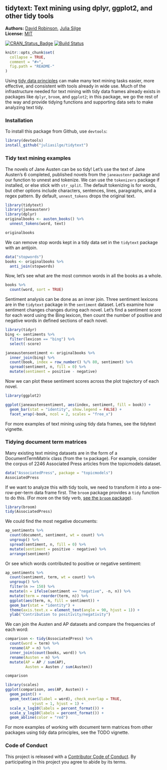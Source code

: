 <!-- README.md is generated from README.Rmd. Please edit that file -->

tidytext: Text mining using dplyr, ggplot2, and other tidy tools
---------------

**Authors:** [David Robinson](http://varianceexplained.org/), [Julia Silge](http://juliasilge.com/)<br>
**License:** [MIT](https://opensource.org/licenses/MIT)<br>

[![CRAN_Status_Badge](http://www.r-pkg.org/badges/version/tidytext)](https://cran.r-project.org/package=tidytext)
[![Build Status](https://travis-ci.org/juliasilge/tidytext.svg?branch=master)](https://travis-ci.org/juliasilge/tidytext)

```r
knitr::opts_chunk$set(
  collapse = TRUE,
  comment = "#>",
  fig.path = "README-"
)
```

Using [tidy data principles](https://www.jstatsoft.org/article/view/v059i10) can make many text mining tasks easier, more effective, and  consistent with tools already in wide use. Much of the infrastructure needed for text mining with tidy data frames already exists in packages like `dplyr`, `broom`, and `ggplot2`; in this package, we go the rest of the way and provide tidying functions and supporting data sets to make analyzing text tidy.

### Installation

To install this package from Github, use `devtools`:

```r
library(devtools)
install_github("juliasilge/tidytext")
```

### Tidy text mining examples

The novels of Jane Austen can be so tidy! Let's use the text of Jane Austen's 6 completed, published novels from the `janeaustenr` package and our function to unnest and tokenize. We can use the `tokenizers` package if installed, or else stick with `str_split`. The default tokenizing is for words, but other options include characters, sentences, lines, paragraphs, and a regex pattern. By default, `unnest_tokens` drops the original text.

```r
library(tidytext)
library(janeaustenr)
library(dplyr)
originalbooks <- austen_books() %>%
  unnest_tokens(word, text)

originalbooks
```

We can remove stop words kept in a tidy data set in the `tidytext` package with an antijoin.

```r
data("stopwords")
books <- originalbooks %>%
  anti_join(stopwords)
```

Now, let's see what are the most common words in all the books as a whole.

```r
books %>%
  count(word, sort = TRUE) 
```

Sentiment analysis can be done as an inner join. Three sentiment lexicons are in the `tidytext` package in the `sentiment` dataset. Let's examine how sentiment changes changes during each novel. Let's find a sentiment score for each word using the Bing lexicon, then count the number of positive and negative words in defined sections of each novel.

```r
library(tidyr)
bing <- sentiments %>%
  filter(lexicon == "bing") %>%
  select(-score)

janeaustensentiment <- originalbooks %>%
  inner_join(bing) %>% 
  count(book, index = row_number() %/% 80, sentiment) %>% 
  spread(sentiment, n, fill = 0) %>% 
  mutate(sentiment = positive - negative)
```

Now we can plot these sentiment scores across the plot trajectory of each novel.

```r
library(ggplot2)

ggplot(janeaustensentiment, aes(index, sentiment, fill = book)) +
  geom_bar(stat = "identity", show.legend = FALSE) +
  facet_wrap(~book, ncol = 2, scales = "free_x")
```

For more examples of text mining using tidy data frames, see the tidytext vignette.

### Tidying document term matrices

Many existing text mining datasets are in the form of a DocumentTermMatrix class (from the `tm` package). For example, consider the corpus of 2246 Associated Press articles from the topicmodels dataset.

```r
data("AssociatedPress", package = "topicmodels")
AssociatedPress
```

If we want to analyze this with tidy tools, we need to transform it into a one-row-per-term data frame first. The `broom` package provides a `tidy` function to do this. (For more on the tidy verb, [see the `broom` package](https://github.com/dgrtwo/broom)).

```r
library(broom)
tidy(AssociatedPress)
```

We could find the most negative documents:

```r
ap_sentiments %>%
  count(document, sentiment, wt = count) %>%
  ungroup() %>%
  spread(sentiment, n, fill = 0) %>%
  mutate(sentiment = positive - negative) %>%
  arrange(sentiment)
```

Or see which words contributed to positive or negative sentiment:

```r
ap_sentiments %>%
  count(sentiment, term, wt = count) %>%
  ungroup() %>%
  filter(n >= 150) %>%
  mutate(n = ifelse(sentiment == "negative", -n, n)) %>%
  mutate(term = reorder(term, n)) %>%
  ggplot(aes(term, n, fill = sentiment)) +
  geom_bar(stat = "identity") +
  theme(axis.text.x = element_text(angle = 90, hjust = 1)) +
  ylab("Contribution to positivity/negativity")
```

We can join the Austen and AP datasets and compare the frequencies of each word:

```r
comparison <- tidy(AssociatedPress) %>%
  count(word = term) %>%
  rename(AP = n) %>%
  inner_join(count(books, word)) %>%
  rename(Austen = n) %>%
  mutate(AP = AP / sum(AP),
         Austen = Austen / sum(Austen))

comparison

library(scales)
ggplot(comparison, aes(AP, Austen)) +
  geom_point() +
  geom_text(aes(label = word), check_overlap = TRUE,
            vjust = 1, hjust = 1) +
  scale_x_log10(labels = percent_format()) +
  scale_y_log10(labels = percent_format()) +
  geom_abline(color = "red")
```

For more examples of working with document term matrices from other packages using tidy data principles, see the TODO vignette.

### Code of Conduct

This project is released with a [Contributor Code of Conduct](CONDUCT.md). By participating in this project you agree to abide by its terms.

